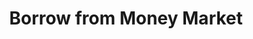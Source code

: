 ---
title: "Borrow from Money Market"
description: "How to borrow assets from the lending market"
icon: "money-bill-transfer"
---
